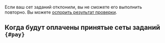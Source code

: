Если ваш сет заданий отклонили, вы не сможете его выполнить повторно. Вы можете [оспорить результат проверки](#appeal).

## Когда будут оплачены принятые сеты заданий `{#pay}`